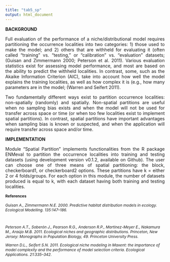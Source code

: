 ```yaml
---
title: "tab5_sp"
output: html_document
---
```

**BACKGROUND**  
<p align="justify">
Full evaluation of the performance of a niche/distributional model requires partitioning the occurrence localities into two categories: 1) those used to make the model; and 2) others that are withheld for evaluating it (often called “training” vs. “testing,” or “calibration” vs. “evaluation” datasets; (Guisan and Zimmermann 2000; Peterson et al. 2011). Various evaluation statistics exist for assessing model performance, and most are based on the ability to predict the withheld localities. In contrast, some, such as the Akaike Information Criterion (AIC), take into account how well the model explains the training localities, as well as how complex it is (e.g., how many parameters are in the model; (Warren and Seifert 2011).</p>
<p align="justify">
Two fundamentally different ways exist to partition occurrence localities: non-spatially (randomly) and spatially. Non-spatial partitions are useful when no sampling bias exists and when the model will not be used for transfer across space or time (or when too few localities exist to implement spatial partitions). In contrast, spatial partitions have important advantages when sampling bias is known or suspected, and when the application will require transfer across space and/or time.  
</p>
**IMPLEMENTATION**
<p align="justify">
Module “Spatial Partition” implements functionalities from the R package ENMeval to partition the occurrence localities into training and testing datasets (using development version v0.1.2, available on Github). The user can choose one of three means of spatial partitioning: the block, checkerboard1, or checkerboard2 options. These partitions have k = either 2 or 4 folds/groups. For each option in this module, the number of datasets produced is equal to k, with each dataset having both training and testing localities.  
</p>

<p>
<div style="font-size:9pt;font-weight:bold">References</div><p>
<div style="font-size:9pt;font-style:italic">
Guisan A., Zimmermann N.E. 2000. Predictive habitat distribution models in ecology. Ecological Modelling. 135:147–186.<p><br>

Peterson A.T., Soberón J., Pearson R.G., Anderson R.P., Martinez-Meyer E., Nakamura M., Araújo M.B. 2011. Ecological niches and geographic distributions. Princeton, New Jersey: Monographs in Population Biology, 49. Princeton University Press.<p>

Warren D.L., Seifert S.N. 2011. Ecological niche modeling in Maxent: the importance of model complexity and the performance of model selection criteria. Ecological Applications. 21:335–342.<p>
</div>

